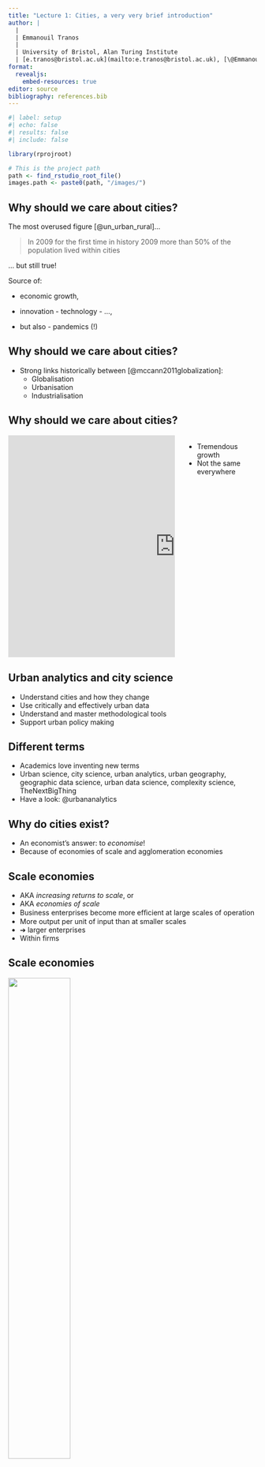 ```yaml
---
title: "Lecture 1: Cities, a very very brief introduction"
author: |
  | 
  | Emmanouil Tranos
  |
  | University of Bristol, Alan Turing Institute 
  | [e.tranos@bristol.ac.uk](mailto:e.tranos@bristol.ac.uk), [\@EmmanouilTranos](https://twitter.com/EmmanouilTranos),  [etranos.info](https://etranos.info/)
format:
  revealjs:
    embed-resources: true
editor: source
bibliography: references.bib
---
```


```r
#| label: setup
#| echo: false
#| results: false
#| include: false

library(rprojroot)

# This is the project path
path <- find_rstudio_root_file()
images.path <- paste0(path, "/images/")
```

## Why should we care about cities?

The most overused figure [@un_urban_rural]...

> In 2009 for the first time in history 2009 more than 50% of the population lived within cities

... but still true!

Source of:

-   economic growth,

-   innovation - technology - ...,

-   but also - pandemics (!)

## Why should we care about cities?

-   Strong links historically between [@mccann2011globalization]:
    -   Globalisation
    -   Urbanisation
    -   Industrialisation

## Why should we care about cities?

::: columns
::: {.column width="70%"}
<iframe src="https://data.worldbank.org/share/widget?indicators=SP.URB.TOTL.IN.ZS&amp;view=map" width="675" height="450" frameBorder="0" scrolling="no">

</iframe>
:::

::: {.column width="30%"}
-   Tremendous growth
-   Not the same everywhere
:::
:::

## Urban analytics and city science

-   Understand cities and how they change
-   Use critically and effectively urban data
-   Understand and master methodological tools
-   Support urban policy making

## Different terms

-   Academics love inventing new terms
-   Urban science, city science, urban analytics, urban geography, geographic data science, urban data science, complexity science, TheNextBigThing
-   Have a look: @urbananalytics

## Why do cities exist?

-   An economist's answer: to *economise*!
-   Because of economies of scale and agglomeration economies

## Scale economies

-   AKA *increasing returns to scale*, or
-   AKA *economies of scale*
-   Business enterprises become more efﬁcient at large scales of operation
-   More output per unit of input than at smaller scales
-   ➔ larger enterprises
-   Within firms

## Scale economies

![](images/scale_economies.png){width="50%"}

## Scale economies

Increasing returns to scale

::: incremental
-   double ALL the inputs ➔
-   more than double output
:::

## Scale economies

![](images/scale_economies.png){width="50%"}

## Scale economies

Constant returns to scale:

::: incremental
-   double ALL the inputs ➔
-   double output
:::

## Scale economies

![](images/scale_economies.png){width="50%"}

## Scale economies

Decreasing returns to scale

::: incremental
-   double ALL the inputs ➔
-   less than double output
:::

## Scale economies

![](images/scale_economies.png){width="50%"}

## Scale economies

How do they affect space?

::: incremental
-   Clustering of workers near factories
-   Clustering of services for workers near factories
-   The *company town* example
-   Illustrative
:::

## Agglomeration economies

-   AKA *external economies of scale*
-   External to the firm
-   **Very important for cities**
-   Two types:
    -   Localisation economies AKA Marshallian externalities
    -   Urbanisation economies AKA Jacobian externalities

## Localization Economies

-   Within a group of firms of the same industry
-   Clustered together at the same place
-   Why?
    -   Information exchange
    -   Labour mobility
    -   Specialist services

Examples: Silicon Valley (micro-electronics), The City of London (finance), Detroit and Michigan (automobile), Seattle (aerospace), etc.

## Localization Economies

![](images/nesta_clusters.png)

## Urbanization economies

-   Firms across different sectors
-   Clustered together at the same place [@lifedeathcities]
-   A city
-   Why?
    -   Support services to firms experiencing internal and localization economies
    -   Clustering
    -   Increased local factor prices
    -   Economies of scale

## Agglomeration economies

-   Diversity vs. specialization
-   Internal economies of scale (firm specific)
-   Localization economies (industry specific)
-   Urbanization economies (city specific)

## The sources of agglomeration

1.  Knowledge spillovers [@marshall1890principles]

-   Interactions between employees of different firms
-   Proximity
-   Tacit knowledge
-   Mutual trading of information

## The sources of agglomeration economies

2.  Non-traded local inputs

-   Efficient provision of specialist inputs
-   Infrastructure

## The sources of agglomeration economies

3.  Local skilled labour pool

-   Sufficient quantity of labour to respond to market changes
-   Specialised labour / cost of training

## The sources of agglomeration economies

-   Processes of learning, sharing and matching [@duranton2004]
-   Clustering:
    -   Interaction
    -   Dynamic
    -   ➔ reduces knowledge and information transaction cost
-   Higher profitability for firms within the cluster than those outside the cluster

## Agglomeration economies: pecuniary vs. technological

-   Pecuniary ➔ input cost reduction
-   *make inputs cheaper in larger cities*
-   Technological ➔ raise productivity
-   *make inputs more productive in larger cities*

::: footer
Based on @brueckner2011lectures
:::

## Agglomeration economies: a citique

Bounded rationality [@simon1955behavioral; @simon1966theories]

-   Information about space and location in limited
-   Relocation issues, the ability of a rational decision is limited
-   Relocation cost

## Why cities do exist?

To *economise*!

In other words, collocation of people and firms increases efficiency.

## Cities as complex system {.scrollable}

::: r-fit-text
|                    |                                                                                                                        |
|----------------------|--------------------------------------------------|
| Heterogeneity      | Differences in information, profession, culture, race, ethnicity, and economic status                                  |
| Interconnectivity  | Interdependence between people, organizations, and infrastructure in networks                                          |
| Scaling            | Self-similar economies of scale per capita in material infrastructure and increasing returns to socioeconomic activity |
| Circular causality | Interdependence dynamics between socioeconomic activities, institutions, and services                                  |
| Evolution          | Open-ended change supported by new information, investment, and collective action                                      |

<small> Source: @bettencourt2021introduction </small>
:::

## Cities as complex system: scale

<center>

```{}
library(DiagrammeR)

# suppressPackageStartupMessages(library(widgetframe))

mermaid("
graph TB
A[Individual] --> B[Neighbourhood]
B --> C[City]
C --> D[Urban systems]
")

# widgetframe::frameWidget(l)
```

</center>

## Urban models: looking into cities

The Burgess model

![](images/burgess.png)

<small> Source: [bbc.co.uk](https://www.bbc.co.uk/bitesize/guides/zckdg82/revision/1) </small>

## Urban models: looking into cities

The Burgess model

-   Created by E.W. Burgess in 1925
-   Developed in rings, reflecting waves of immigrants
-   Used Chicago as his model
-   Most European cities developed this way (pre-automobile)

## Urban models: looking into cities

The Von Thünen model (The isolated state in 1826)

-   Basic idea: Agricultural land uses follow predictable patterns around cities, which are the markets for the farm goods
-   Goods with greatest demand and having the highest transport costs should be produced closest to the city

## Urban models: looking into cities

![](images/vonthunen.png)

<small> Source: @coe2019economic </small>

## Urban models: systems of cities

Why aren't we all clustered in a huge city?

::: incremental
-   Diseconomies of scale

-   AKA Decreasing returns to scale

    ![](images/diseconomies.png){width="50%"}

    <small> Source: @bettencourt2021introduction</small>
:::

## Urban models: systems of cities

Central place theory

![](images/christaller.jpg){width="150%"}

<small> Source: @wood2012economic adapted from @christaller1966central </small>

## Urban models: systems of cities

Central place theory

-   Spatial distribution of cities and towns in Southern Germany
-   Inductive instead of deductive
-   Hierarchy of 3 different goods (3, 2, 1), 3 different market areas and 3 different levels of urban centres
-   Assumptions: homogeneous land and equal
-   Transport possibilities in all directions

## Urban models: systems of cities

The core-periphery model

::: r-fit-text
::: incremental
-   2 region model

-   Transport cost steadily fall over time

-   As transport cost ⟱, separation of production and consumption becomes feasible

-   ⤇ Core-periphery
:::
:::

![](images/core_periphery.png){width="80%"}

<small><small> Source: @krugman1996trade </small></small>

## Summary

-   Urban structure is not random
-   Multiple scales: individual, neighbourhoods, cities, urban networks
-   Cities are complex adaptive systems

## References {.scrollable}
